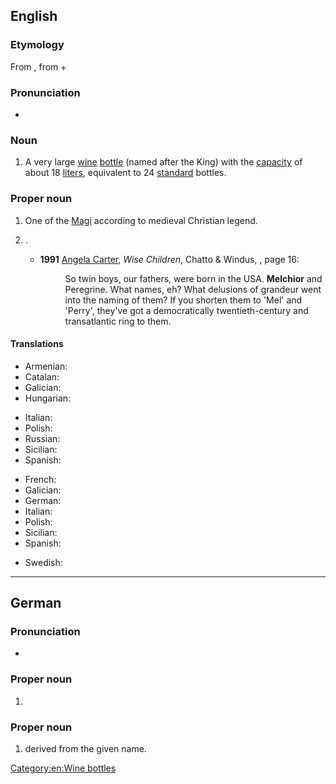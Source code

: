 {{also|melchior}}
==English==
{{rfc|en|Is in the category 'English male given names from Old Persian' but the etymology provided indicates Hebrew origin only}}

===Etymology===
From {{der|en|he|מלכיאור||king of light}}, from {{m|he|מלך||king}} + {{m|he|אור||light}}

===Pronunciation===
* {{IPA|en|/ˈmɛl.ki.ɔː(ɹ)/}}

===Noun===
{{en-noun}}

# A very large [[wine]] [[bottle]] (named after the King) with the [[capacity]] of about 18 [[liter]]s, equivalent to 24 [[standard]] bottles.

===Proper noun===
{{en-proper noun}}

# One of the [[Magi]] according to medieval Christian legend.
# {{qualifier|rather rare}} {{given name|en|male|from=Old Persian}}.
#* '''1991''' [[w:Angela Carter|Angela Carter]], ''Wise Children'', Chatto & Windus, {{ISBN|0701133546}}, page 16:
#*: So twin boys, our fathers, were born in the USA. '''Melchior''' and Peregrine. What names, eh? What delusions of grandeur went into the naming of them? If you shorten them to 'Mel' and 'Perry', they've got a democratically twentieth-century and transatlantic ring to them.

====Translations====
{{trans-top|one of the Magi}}
* Armenian: {{t|hy|Մելքոն|sc=Armn}}
* Catalan: {{t+|ca|Melcior}}
* Galician: {{t+|gl|Melchor|m}}
* Hungarian: {{t+|hu|Menyhért}}
{{trans-mid}}
* Italian: {{t+|it|Melchiorre|m}}
* Polish: {{t+|pl|Melchior|m}}
* Russian: {{t+|ru|Мельхио́р}}
* Sicilian: {{t|scn|Mirchiorri|m}}
* Spanish: {{t+|es|Melchor|m}}
{{trans-bottom}}

{{trans-top|male given name}}
* French: {{t+|fr|Melchior|m}}
* Galician: {{t+|gl|Melchor|m}}
* German: {{t|de|Melchior}}
* Italian: {{t+|it|Melchiorre|m}}
* Polish: {{t+|pl|Melchior|m}}
* Sicilian: {{t|scn|Mirchiorri|m}}
* Spanish: {{t+|es|Melchor|m}}
{{trans-mid}}
* Swedish: {{t+|sv|Melker}}
{{trans-bottom}}

[[Category:en:Wine bottles]]

----

==German==

===Pronunciation===
* {{audio|de|De-Melchior.ogg|Audio}}

===Proper noun===
{{head|de|proper noun}}

# {{given name|de|male|eq=Melchior}}

===Proper noun===
{{de-proper noun|surname}}

# {{surname|de|from=given names|nodot=1}} derived from the given name.